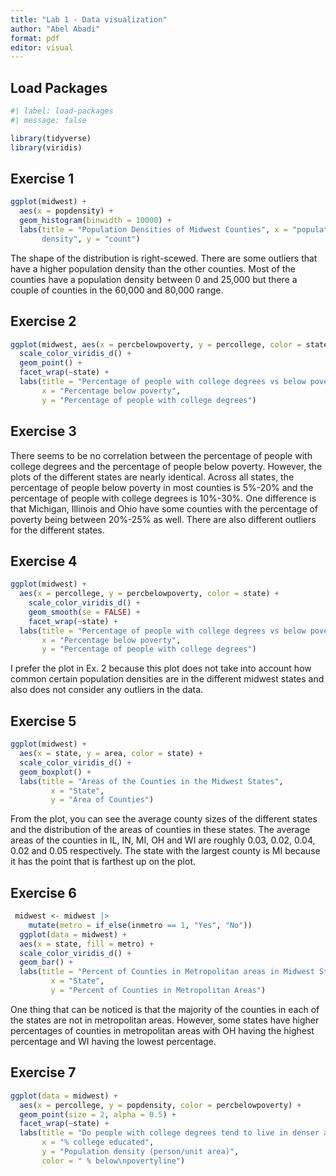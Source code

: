 ```yaml
---
title: "Lab 1 - Data visualization"
author: "Abel Abadi"
format: pdf
editor: visual
---
```


## Load Packages

```r
#| label: load-packages
#| message: false

library(tidyverse)
library(viridis)
```

## Exercise 1

```r
ggplot(midwest) +
  aes(x = popdensity) +
  geom_histogram(binwidth = 10000) +
  labs(title = "Population Densities of Midwest Counties", x = "population
       density", y = "count")

```

The shape of the distribution is right-scewed. There are some outliers that have a higher population density than the other counties. Most of the counties have a population density between 0 and 25,000 but there a couple of counties in the 60,000 and 80,000 range.

## Exercise 2

```r
ggplot(midwest, aes(x = percbelowpoverty, y = percollege, color = state)) +
  scale_color_viridis_d() +
  geom_point() +
  facet_wrap(~state) +
  labs(title = "Percentage of people with college degrees vs below poverty",
       x = "Percentage below poverty",
       y = "Percentage of people with college degrees")

```

## Exercise 3

There seems to be no correlation between the percentage of people with college degrees and the percentage of people below poverty. However, the plots of the different states are nearly identical. Across all states, the percentage of people below poverty in most counties is 5%-20% and the percentage of people with college degrees is 10%-30%. One difference is that Michigan, Illinois and Ohio have some counties with the percentage of poverty being between 20%-25% as well. There are also different outliers for the different states.

## Exercise 4

```r
ggplot(midwest) +
  aes(x = percollege, y = percbelowpoverty, color = state) +
    scale_color_viridis_d() +
    geom_smooth(se = FALSE) +
    facet_wrap(~state) +  
  labs(title = "Percentage of people with college degrees vs below poverty",
       x = "Percentage below poverty",
       y = "Percentage of people with college degrees")
```

I prefer the plot in Ex. 2 because this plot does not take into account how common certain population densities are in the different midwest states and also does not consider any outliers in the data.

## Exercise 5

```r
ggplot(midwest) + 
  aes(x = state, y = area, color = state) +
  scale_color_viridis_d() +
  geom_boxplot() +
  labs(title = "Areas of the Counties in the Midwest States",
         x = "State",
         y = "Area of Counties")
```

From the plot, you can see the average county sizes of the different states and the distribution of the areas of counties in these states. The average areas of the counties in IL, IN, MI, OH and WI are roughly 0.03, 0.02, 0.04, 0.02 and 0.05 respectively. The state with the largest county is MI because it has the point that is farthest up on the plot.

## Exercise 6

```r
 midwest <- midwest |>
    mutate(metro = if_else(inmetro == 1, "Yes", "No"))
  ggplot(data = midwest) + 
  aes(x = state, fill = metro) +
  scale_color_viridis_d() +
  geom_bar() +
  labs(title = "Percent of Counties in Metropolitan areas in Midwest States",
         x = "State",
         y = "Percent of Counties in Metropolitan Areas")
```

One thing that can be noticed is that the majority of the counties in each of the states are not in metropolitan areas. However, some states have higher percentages of counties in metropolitan areas with OH having the highest percentage and WI having the lowest percentage.

## Exercise 7

```r
ggplot(data = midwest) + 
  aes(x = percollege, y = popdensity, color = percbelowpoverty) +
  geom_point(size = 2, alpha = 0.5) +
  facet_wrap(~state) +
  labs(title = "Do people with college degrees tend to live in denser area?",
       x = "% college educated",
       y = "Population density (person/unit area)",
       color = " % below\npovertyline")
```
